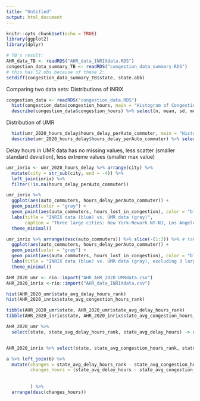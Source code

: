 ```yaml
---
title: "Untitled"
output: html_document
---
```


```r
knitr::opts_chunk$set(echo = TRUE)
library(ggplot2)
library(dplyr)
```


```r
# TB's result: 
AHR_data_TB <- readRDS("AHR_data_INRIXdata.RDS")
congestion_data_summary_TB <- readRDS("congestion_data_summary.RDS")
# this has 52 obs because of these 2: 
setdiff(congestion_data_summary_TB$state, state.abb)
```

Comparing two data sets: Distributions of INRIX
```r
congestion_data <- readRDS("congestion_data.RDS") 
  hist(congestion_data$congestion_hours, main = "Histogram of Congestion Hours using INRIX data", col = "lightblue", border = none)
  describe(congestion_data$congestion_hours) %>% select(n, mean, sd, median, min, max)
```

Distribution of UMR
```r
  hist(umr_2020_hours_delay$hours_delay_perAuto_commuter, main = "Histogram of Delay Hours using UMR data", col = "darkgreen", border = none)
  describe(umr_2020_hours_delay$hours_delay_perAuto_commuter) %>% select(n, mean, sd, median, min, max)
```


Delay hours in UMR data has no missing values, less scatter (smaller standard deviation), less extreme values (smaller max value)

```r
umr_inrix <- umr_2020_hours_delay %>% arrange(city) %>% 
  mutate(city = str_sub(city, end = -4)) %>% 
  left_join(inrix) %>% 
  filter(!is.na(hours_delay_perAuto_commuter)) 

umr_inrix %>% 
  ggplot(aes(auto_commuters, hours_delay_perAuto_commuter)) +
  geom_point(color = "gray") +
  geom_point(aes(auto_commuters, hours_lost_in_congestion), color = "blue") + 
  labs(title = "INRIX data (blue) vs. UMR data (gray)",
       caption = "Three large cities: New York-Newark NY-NJ, Los Angeles-Long Beach-Anaheim, Chicago IL") +
  theme_minimal()


```

```r

umr_inrix %>% arrange(desc(auto_commuters)) %>% slice(-(1:3)) %>% # take out 3 biggest cities with extreme values
  ggplot(aes(auto_commuters, hours_delay_perAuto_commuter)) +
  geom_point(color = "gray") +
  geom_point(aes(auto_commuters, hours_lost_in_congestion), color = "blue") + 
  labs(title = "INRIX data (blue) vs. UMR data (gray), excluding 3 largest cities") +
  theme_minimal()

```

```r
AHR_2020_umr <- rio::import("AHR_AHR_2020_UMRdata.csv")
AHR_2020_inrix <-rio::import("AHR_data_INRIXdata.csv")

hist(AHR_2020_umr$state_avg_delay_hours_rank)
hist(AHR_2020_inrix$state_avg_congestion_hours_rank)

tibble(AHR_2020_umr$state, AHR_2020_umr$state_avg_delay_hours_rank)
tibble(AHR_2020_inrix$state, AHR_2020_inrix$state_avg_congestion_hours_rank)

AHR_2020_umr %>% 
  select(state, state_avg_delay_hours_rank, state_avg_delay_hours) -> a


AHR_2020_inrix %>% select(state, state_avg_congestion_hours_rank, state_avg_congestion_hours) -> b

a %>% left_join(b) %>% 
  mutate(changes = state_avg_delay_hours_rank - state_avg_congestion_hours_rank, 
         changes_hours = (state_avg_delay_hours - state_avg_congestion_hours)/state_avg_congestion_hours
         
         
         ) %>% 
  arrange(desc(changes_hours))

```

